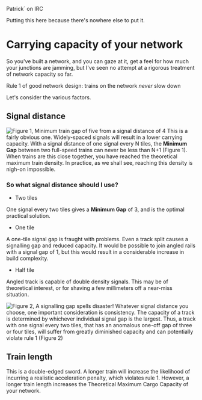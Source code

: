 Patrick` on IRC

Putting this here because there's nowhere else to put it.


=Carrying capacity of your network=

So you've built a network, and you can gaze at it, get a feel for how much your junctions are jamming, but I've seen no attempt at a rigorous treatment of network capacity so far.

Rule 1 of good network design: trains on the network ''never'' slow down

Let's consider the various factors.


==Signal distance==

[[File:en/Community/Pat Fig1.png|frame|right|Figure 1, Minimum train gap of five from a signal distance of 4]]
This is a fairly obvious one. Widely-spaced signals will result in a lower carrying capacity. With a signal distance of one signal every N tiles, the '''Minimum Gap''' between two full-speed trains can never be less than N+1 (Figure 1). When trains are this close together, you have reached the theoretical maximum train density. In practice, as we shall see, reaching this density is nigh-on impossible. 


===So what signal distance should I use?===

* Two tiles
One signal every two tiles gives a '''Minimum Gap''' of 3, and is the optimal practical solution. 

*One tile
A one-tile signal gap is fraught with problems. Even a track split causes a signalling gap and reduced capacity. It would be possible to join angled rails with a signal gap of 1, but this would result in a considerable increase in build complexity.

* Half tile
Angled track is capable of double density signals. This may be of theoretical interest, or for shaving a few millimeters off a near-miss situation.

[[File:en/Community/Pat Fig2.png|frame|right|Figure 2, A signalling gap spells disaster!]]
Whatever signal distance you choose, one important consideration is consistency. The capacity of a track is determined by whichever individual signal gap is the largest. Thus, a track with one signal every two tiles, that has an anomalous one-off gap of three or four tiles, will suffer from greatly diminished capacity and can potentially violate rule 1 (Figure 2)

==Train length==
This is a double-edged sword. A longer train will increase the likelihood of incurring a realistic acceleration penalty, which violates rule 1. However, a longer train length increases the Theoretical Maximum Cargo Capacity of your network.